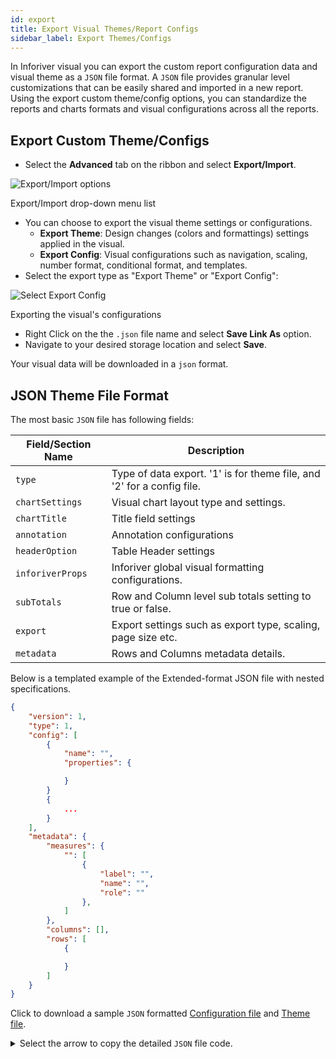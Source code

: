 ```yaml
---
id: export
title: Export Visual Themes/Report Configs
sidebar_label: Export Themes/Configs
---
```



In Inforiver visual you can export the custom report configuration data and visual theme as a `JSON` file format.
A `JSON` file provides granular level customizations that can be easily shared and imported in a new report.
Using the export custom theme/config options, you can standardize the reports and charts formats and visual configurations across all the reports.

## Export Custom Theme/Configs

* Select the **Advanced** tab on the ribbon and select **Export/Import**.

<div class="center">
    <Zoom>
        <img
        alt="Export/Import options"
        src={useBaseUrl('img/export/export-import.png')}
        />
    </Zoom>
    <p>Export/Import drop-down menu list</p>
</div>

* You can choose to export the visual theme settings or configurations.
  * **Export Theme**: Design changes (colors and formattings) settings applied in the visual.
  * **Export Config**: Visual configurations such as navigation, scaling, number format, conditional format, and templates.
* Select the export type as "Export Theme" or "Export Config":

<div style={{ textAlign: "center" }}>
    <Zoom>
        <img
        alt="Select Export Config"
        src={useBaseUrl('img/export/export-config.png')}
        />
    </Zoom>
    <p>Exporting the visual's configurations</p>
</div>

* Right Click on the the `.json` file name and select **Save Link As** option.
* Navigate to your desired storage location and select **Save**.
  
Your visual data will be downloaded in a `json` format.

## JSON Theme File Format

The most basic `JSON` file has following fields:

| Field/Section Name | Description                                                            |
|--------------------|------------------------------------------------------------------------|
| `type`             | Type of data export. '1' is for theme file, and '2' for a config file. |
| `chartSettings`    | Visual chart layout type and settings.                                 |
| `chartTitle`       | Title field settings                                                   |
| `annotation`       | Annotation configurations                                              |
| `headerOption`     | Table Header settings                                                  |
| `inforiverProps`   | Inforiver global visual formatting configurations.                     |
| `subTotals`        | Row and Column level sub totals setting to true or false.              |
| `export`           | Export settings such as export type, scaling, page size etc.           |
| `metadata`         | Rows and Columns metadata details.                                     |

Below is a templated example of the Extended-format JSON file with nested specifications.

```json "visualStyles template"
{
    "version": 1,
    "type": 1,
    "config": [
        {
            "name": "",
            "properties": {

            }
        }
        {
            ...
        }
    ],
    "metadata": {
        "measures": {
            "": [
                {
                    "label": "",
                    "name": "",
                    "role": ""
                },
            ]
        },
        "columns": [],
        "rows": [
            {

            }
        ]
    }
}
```

Click to download a sample  `JSON` formatted  [Configuration file](./assets/Inforiver_Configuration.json.zip) and [Theme file](./assets/Inforiver_Theme.json.zip).

<details>
<summary>
Select the arrow to copy the detailed <code>JSON</code> file code.
</summary>

```json
{
    "version": 1,
    "type": 2,
    "config": [
        {
            "name": "chartSettings",
            "properties": {
                "layout": "responsive",
                "labelWidth": 150,
                "tableWidth": 75,
                "chartWidth": 150,
                "invertVarianceColor": false,
                "showSubTotalsAsTable": true,
                "enableSingleDrillDown": false,
                "showVarSubTotalsAsTable": false,
                "showTotalAsTable": true,
                "showVarTotalAsTable": false,
                "showTotalFixed": false,
                "freezeCategory": true,
                "rowTotals": true,
                "raggedHierarchy": true,
                "hideBlanks": "category",
                "unbalancedHierarchy": "off",
                "showTable": false,
                "varianceChartType": "varianceBar",
                "groupInColumn": true,
                "compareMesLabelAlign": false,
                "fromSeries": 0,
                "toSeries": 0,
                "dataModified": "",
                "contextMenuPersist": "",
                "chartTypesPersist": "",
                "numberFormatPersist": "",
                "rowHeight": 18,
                "totalColumnPosition": "right",
                "showSideBar": false,
                "enableWordWrap": "labelHeader",
                "enableDrillThrough": false,
                "columnSelection": false,
                "shouldAggregate": false,
                "rowSubtotals": true,
                "gridLineCount": 0,
                "expandRowLevel": null,
                "absoluteSort": true,
                "scaleBand": true,
                "replaceActualWithForecast": false,
                "prefixNullWithUnit": true,
                "calcCellIcon": true,
                "showVisualSumType": false,
                "indianNumberSystem": false,
                "enableColumnAsMeasure": false
            }
        },
        {
            "name": "chartTitle",
            "properties": {
                "show": true,
                "primaryTitleStyle": true,
                "primaryFontSize": 14,
                "primaryFontWeight": "normal",
                "swapPosition": true,
                "secondaryTitleStyle": true,
                "secondaryFontSize": 14,
                "secondaryFontWeight": "normal",
                "measureTitleStyle": true,
                "measureTitleFontSize": 14,
                "measureTitleFontWeight": "normal",
                "chartvalueType": "",
                "unitsSentanceCase": true,
                "unitsFontWeight": "bold",
                "fontColor": "#000000",
                "darkfontColor": "#ffffff",
                "titleAlignment": "different",
                "grandTotalTitle": "",
                "totalColumnSuffix": "Total",
                "totalColumnName": "",
                "topNOthersLabel": "Others",
                "enableTopNOthersSuffix": false,
                "enablePersistFilter": false
            }
        },
        {
            "name": "annotation",
            "properties": {
                "show": true,
                "displayAnnotations": "view",
                "autoFit": true,
                "annotations": "[]",
                "columnAnnotations": "[]",
                "indicatorType": "numbered",
                "indicatorPosition": "default",
                "persistProperty": "{\"bgColor\":\"rgba(255,255,255,0.9)\",\"lineColor\":\"rgba(3,169,244,0.7)\",\"borderColor\":\"rgba(3,169,244,0.7)\",\"iconColor\":\"rgba(0, 120, 212, 0.7)\",\"displayOptions\":4,\"iconSize\":14}",
                "showFootnote": false,
                "rowLevelComments": false,
                "enableReply": true,
                "annotationNote": "grid",
                "annotationHeight": 15,
                "annotationColumnCount": 2,
                "indicatorSize": "12",
                "footNoteHeight": "15",
                "footNoteColumn": 3,
                "showTimestamp": true,
                "showUsername": true,
                "defaultReference": false
            }
        },
        {
            "name": "headerOption",
            "properties": {
                "headerFormatting": true,
                "headerHeight": 35,
                "headerVarianceStyle": "normal",
                "measureBasedHeader": true,
                "deltaOrDiffHeader": false,
                "headerValue": "AC",
                "headerReference": "PY",
                "headerAbsoluteVariance": "ΔPY",
                "headerRelativeVariance": "ΔPY%",
                "headerSortOrder": "[]"
            }
        },
        {
            "name": "inforiverProps",
            "properties": {
                "auditLog": "[{\"action\":\"ADD\",\"meta\":{\"name\":\"Scaling none applied\",\"value\":\"none\"},\"group\":\"SCALING\",\"selection\":[],\"timestamp\":1621410236747},{\"action\":\"ADD\",\"meta\":{\"name\":\"Decimal decrement applied\",\"value\":\"1 Decimal Places\"},\"group\":\"DECIMAL_PLACE\",\"selection\":[],\"timestamp\":1621410239244},{\"action\":\"ADD\",\"meta\":{\"name\":\"Decimal decrement applied\",\"value\":\"0 Decimal Places\"},\"group\":\"DECIMAL_PLACE\",\"selection\":[],\"timestamp\":1621410239558},{\"action\":\"ADD\",\"meta\":{\"name\":\"Calculated Cell added\"},\"group\":\"CALC_CELL\",\"selection\":[{\"rowId\":\"United__States\",\"colId\":\"Grand__Total__AC\",\"type\":1}],\"timestamp\":1621410247675},{\"action\":\"EDIT\",\"meta\":{\"name\":\"Calculated Cell updated\"},\"group\":\"CALC_CELL\",\"selection\":[{\"rowId\":\"United__States\",\"colId\":\"Grand__Total__AC\",\"type\":1}],\"timestamp\":1621410253002},{\"action\":\"ADD\",\"meta\":{\"name\":\"Calculated Cell added\"},\"group\":\"CALC_CELL\",\"selection\":[{\"rowId\":\"India\",\"colId\":\"Grand__Total__AC\",\"type\":1}],\"timestamp\":1621410298322},{\"action\":\"EDIT\",\"meta\":{\"name\":\"Calculated Cell updated\"},\"group\":\"CALC_CELL\",\"selection\":[{\"rowId\":\"India\",\"colId\":\"Grand__Total__AC\",\"type\":1}],\"timestamp\":1621410305045},{\"action\":\"REMOVE\",\"meta\":{\"name\":\"Calculated Cell removed\"},\"group\":\"CALC_CELL\",\"selection\":[{\"rowId\":\"India\",\"colId\":\"Grand__Total__AC\",\"type\":1}],\"timestamp\":1621410308742},{\"action\":\"ADD\",\"meta\":{\"name\":\"Calculated Cell added\"},\"group\":\"CALC_CELL\",\"selection\":[{\"rowId\":\"India\",\"colId\":\"Grand__Total__AC\",\"type\":1}],\"timestamp\":1621410312122},{\"action\":\"EDIT\",\"meta\":{\"name\":\"Calculated Cell updated\"},\"group\":\"CALC_CELL\",\"selection\":[{\"rowId\":\"India\",\"colId\":\"Grand__Total__AC\",\"type\":1}],\"timestamp\":1621410317302},{\"action\":\"ADD\",\"meta\":{\"name\":\"Calculated Cell added\"},\"group\":\"CALC_CELL\",\"selection\":[{\"rowId\":\"Brazil\",\"colId\":\"Grand__Total__AC1\",\"type\":1}],\"timestamp\":1621410325443},{\"action\":\"EDIT\",\"meta\":{\"name\":\"Calculated Cell updated\"},\"group\":\"CALC_CELL\",\"selection\":[{\"rowId\":\"Brazil\",\"colId\":\"Grand__Total__AC\",\"type\":1}],\"timestamp\":1621410332829},{\"action\":\"ADD\",\"meta\":{\"name\":\"Calculated Column added\",\"value\":\"Measure\"},\"group\":\"CALC_COL\",\"selection\":[{\"rowId\":null,\"colId\":\"CALC_COL_1\",\"name\":\"New Measure1\",\"type\":3}],\"timestamp\":1621410339983},{\"action\":\"EDIT\",\"meta\":{\"name\":\"Calculated Cell updated\"},\"group\":\"CALC_CELL\",\"selection\":[{\"rowId\":\"Brazil\",\"colId\":\"Grand__Total__AC1\",\"type\":1}],\"timestamp\":1621410363757},{\"action\":\"EDIT\",\"meta\":{\"name\":\"Calculated Column updated\"},\"group\":\"CALC_COL\",\"selection\":[{\"rowId\":null,\"colId\":\"CALC_COL_1\",\"name\":\"AVERAGEEXZERONEG\",\"type\":3}],\"timestamp\":1621410518809},{\"action\":\"ADD\",\"meta\":{\"name\":\"Calculated Column added\",\"value\":\"Measure\"},\"group\":\"CALC_COL\",\"selection\":[{\"rowId\":null,\"colId\":\"CALC_COL_2\",\"name\":\"New Measure1\",\"type\":3}],\"timestamp\":1621410558916},{\"action\":\"EDIT\",\"meta\":{\"name\":\"Calculated Column updated\"},\"group\":\"CALC_COL\",\"selection\":[{\"rowId\":null,\"colId\":\"CALC_COL_2\",\"name\":\"AVERAGEEXNEG\",\"type\":3}],\"timestamp\":1621410704024},{\"action\":\"ADD\",\"meta\":{\"name\":\"Calculated Column added\",\"value\":\"Measure\"},\"group\":\"CALC_COL\",\"selection\":[{\"rowId\":null,\"colId\":\"CALC_COL_3\",\"name\":\"New Measure1\",\"type\":3}],\"timestamp\":1621415112413},{\"action\":\"EDIT\",\"meta\":{\"name\":\"Calculated Column updated\"},\"group\":\"CALC_COL\",\"selection\":[{\"rowId\":null,\"colId\":\"CALC_COL_3\",\"name\":\"ABS \",\"type\":3}],\"timestamp\":1621415152550},{\"action\":\"ADD\",\"meta\":{\"name\":\"Calculated Column added\",\"value\":\"Measure\"},\"group\":\"CALC_COL\",\"selection\":[{\"rowId\":null,\"colId\":\"CALC_COL_4\",\"name\":\"New Measure1\",\"type\":3}],\"timestamp\":1621415187327},{\"action\":\"EDIT\",\"meta\":{\"name\":\"Calculated Column updated\"},\"group\":\"CALC_COL\",\"selection\":[{\"rowId\":null,\"colId\":\"CALC_COL_4\",\"name\":\"MIN\",\"type\":3}],\"timestamp\":1621415260618},{\"action\":\"EDIT\",\"meta\":{\"name\":\"Calculated Column updated\"},\"group\":\"CALC_COL\",\"selection\":[{\"rowId\":null,\"colId\":\"CALC_COL_4\",\"name\":\"MIN\",\"type\":3}],\"timestamp\":1621415269257},{\"action\":\"EDIT\",\"meta\":{\"name\":\"Calculated Column updated\"},\"group\":\"CALC_COL\",\"selection\":[{\"rowId\":null,\"colId\":\"CALC_COL_4\",\"name\":\"MIN\",\"type\":3}],\"timestamp\":1621415272795},{\"action\":\"ADD\",\"meta\":{\"name\":\"Calculated Column added\",\"value\":\"Measure\"},\"group\":\"CALC_COL\",\"selection\":[{\"rowId\":null,\"colId\":\"CALC_COL_5\",\"name\":\"New Measure1\",\"type\":3}],\"timestamp\":1621415281977},{\"action\":\"EDIT\",\"meta\":{\"name\":\"Calculated Column updated\"},\"group\":\"CALC_COL\",\"selection\":[{\"rowId\":null,\"colId\":\"CALC_COL_5\",\"name\":\"MAX\",\"type\":3}],\"timestamp\":1621415303445},{\"action\":\"EDIT\",\"meta\":{\"name\":\"Calculated Column updated\"},\"group\":\"CALC_COL\",\"selection\":[{\"rowId\":null,\"colId\":\"CALC_COL_5\",\"name\":\"MAX\",\"type\":3}],\"timestamp\":1621415309361},{\"action\":\"ADD\",\"meta\":{\"name\":\"Calculated Column added\",\"value\":\"Measure\"},\"group\":\"CALC_COL\",\"selection\":[{\"rowId\":null,\"colId\":\"CALC_COL_6\",\"name\":\"New Measure1\",\"type\":3}],\"timestamp\":1621415325988},{\"action\":\"EDIT\",\"meta\":{\"name\":\"Calculated Column updated\"},\"group\":\"CALC_COL\",\"selection\":[{\"rowId\":null,\"colId\":\"CALC_COL_6\",\"name\":\"POWER\",\"type\":3}],\"timestamp\":1621415393185},{\"action\":\"ADD\",\"meta\":{\"name\":\"Calculated Column added\",\"value\":\"Measure\"},\"group\":\"CALC_COL\",\"selection\":[{\"rowId\":null,\"colId\":\"CALC_COL_7\",\"name\":\"New Measure1\",\"type\":3}],\"timestamp\":1621415441344},{\"action\":\"EDIT\",\"meta\":{\"name\":\"Calculated Column updated\"},\"group\":\"CALC_COL\",\"selection\":[{\"rowId\":null,\"colId\":\"CALC_COL_7\",\"name\":\"SQRT\",\"type\":3}],\"timestamp\":1621415467467},{\"action\":\"ADD\",\"meta\":{\"name\":\"Calculated Column added\",\"value\":\"Measure\"},\"group\":\"CALC_COL\",\"selection\":[{\"rowId\":null,\"colId\":\"CALC_COL_8\",\"name\":\"New Measure1\",\"type\":3}],\"timestamp\":1621415532454},{\"action\":\"EDIT\",\"meta\":{\"name\":\"Calculated Column updated\"},\"group\":\"CALC_COL\",\"selection\":[{\"rowId\":null,\"colId\":\"CALC_COL_8\",\"name\":\"EXP\",\"type\":3}],\"timestamp\":1621415569291},{\"action\":\"EDIT\",\"meta\":{\"name\":\"Calculated Column updated\"},\"group\":\"CALC_COL\",\"selection\":[{\"rowId\":null,\"colId\":\"CALC_COL_8\",\"name\":\"EXP\",\"type\":3}],\"timestamp\":1621415657830},{\"action\":\"EDIT\",\"meta\":{\"name\":\"Calculated Column updated\"},\"group\":\"CALC_COL\",\"selection\":[{\"rowId\":null,\"colId\":\"CALC_COL_8\",\"name\":\"EXP\",\"type\":3}],\"timestamp\":1621415664233},{\"action\":\"EDIT\",\"meta\":{\"name\":\"Calculated Column updated\"},\"group\":\"CALC_COL\",\"selection\":[{\"rowId\":null,\"colId\":\"CALC_COL_8\",\"name\":\"EXP\",\"type\":3}],\"timestamp\":1621415737281},{\"action\":\"EDIT\",\"meta\":{\"name\":\"Calculated Column updated\"},\"group\":\"CALC_COL\",\"selection\":[{\"rowId\":null,\"colId\":\"CALC_COL_8\",\"name\":\"EXP\",\"type\":3}],\"timestamp\":1621415829243},{\"action\":\"ADD\",\"meta\":{\"name\":\"Calculated Column added\",\"value\":\"Measure\"},\"group\":\"CALC_COL\",\"selection\":[{\"rowId\":null,\"colId\":\"CALC_COL_9\",\"name\":\"New Measure1\",\"type\":3}],\"timestamp\":1621415876463},{\"action\":\"EDIT\",\"meta\":{\"name\":\"Calculated Column updated\"},\"group\":\"CALC_COL\",\"selection\":[{\"rowId\":null,\"colId\":\"CALC_COL_9\",\"name\":\"Dummy values\",\"type\":3}],\"timestamp\":1621415905438},{\"action\":\"EDIT\",\"meta\":{\"name\":\"Calculated Column updated\"},\"group\":\"CALC_COL\",\"selection\":[{\"rowId\":null,\"colId\":\"CALC_COL_9\",\"name\":\"Dummy values\",\"type\":3}],\"timestamp\":1621415920151},{\"action\":\"EDIT\",\"meta\":{\"name\":\"Calculated Column updated\"},\"group\":\"CALC_COL\",\"selection\":[{\"rowId\":null,\"colId\":\"CALC_COL_9\",\"name\":\"Dummy values\",\"type\":3}],\"timestamp\":1621415934026},{\"action\":\"EDIT\",\"meta\":{\"name\":\"Calculated Column updated\"},\"group\":\"CALC_COL\",\"selection\":[{\"rowId\":null,\"colId\":\"CALC_COL_8\",\"name\":\"EXP\",\"type\":3}],\"timestamp\":1621415949513},{\"action\":\"ADD\",\"meta\":{\"name\":\"Calculated Column added\",\"value\":\"Measure\"},\"group\":\"CALC_COL\",\"selection\":[{\"rowId\":null,\"colId\":\"CALC_COL_10\",\"name\":\"New Measure1\",\"type\":3}],\"timestamp\":1621416064638},{\"action\":\"EDIT\",\"meta\":{\"name\":\"Calculated Column updated\"},\"group\":\"CALC_COL\",\"selection\":[{\"rowId\":null,\"colId\":\"CALC_COL_10\",\"name\":\"LOG\",\"type\":3}],\"timestamp\":1621416109728},{\"action\":\"EDIT\",\"meta\":{\"name\":\"Calculated Column updated\"},\"group\":\"CALC_COL\",\"selection\":[{\"rowId\":null,\"colId\":\"CALC_COL_10\",\"name\":\"LOG\",\"type\":3}],\"timestamp\":1621416123388},{\"action\":\"ADD\",\"meta\":{\"name\":\"Calculated Column added\",\"value\":\"Measure\"},\"group\":\"CALC_COL\",\"selection\":[{\"rowId\":null,\"colId\":\"CALC_COL_11\",\"name\":\"New Measure1\",\"type\":3}],\"timestamp\":1621416163517},{\"action\":\"EDIT\",\"meta\":{\"name\":\"Calculated Column updated\"},\"group\":\"CALC_COL\",\"selection\":[{\"rowId\":null,\"colId\":\"CALC_COL_11\",\"name\":\"Round\",\"type\":3}],\"timestamp\":1621416192037},{\"action\":\"ADD\",\"meta\":{\"name\":\"Calculated Column added\",\"value\":\"Measure\"},\"group\":\"CALC_COL\",\"selection\":[{\"rowId\":null,\"colId\":\"CALC_COL_12\",\"name\":\"New Measure1\",\"type\":3}],\"timestamp\":1621416272196},{\"action\":\"EDIT\",\"meta\":{\"name\":\"Calculated Column updated\"},\"group\":\"CALC_COL\",\"selection\":[{\"rowId\":null,\"colId\":\"CALC_COL_12\",\"name\":\"CEILING\",\"type\":3}],\"timestamp\":1621416308676},{\"action\":\"EDIT\",\"meta\":{\"name\":\"Calculated Column updated\"},\"group\":\"CALC_COL\",\"selection\":[{\"rowId\":null,\"colId\":\"CALC_COL_12\",\"name\":\"CEILING\",\"type\":3}],\"timestamp\":1621416392313},{\"action\":\"EDIT\",\"meta\":{\"name\":\"Calculated Column updated\"},\"group\":\"CALC_COL\",\"selection\":[{\"rowId\":null,\"colId\":\"CALC_COL_12\",\"name\":\"CEILING\",\"type\":3}],\"timestamp\":1621416481128},{\"action\":\"ADD\",\"meta\":{\"name\":\"Calculated Column added\",\"value\":\"Measure\"},\"group\":\"CALC_COL\",\"selection\":[{\"rowId\":null,\"colId\":\"CALC_COL_13\",\"name\":\"New Measure1\",\"type\":3}],\"timestamp\":1621416501027},{\"action\":\"EDIT\",\"meta\":{\"name\":\"Calculated Column updated\"},\"group\":\"CALC_COL\",\"selection\":[{\"rowId\":null,\"colId\":\"CALC_COL_13\",\"name\":\"Floor\",\"type\":3}],\"timestamp\":1621416882992},{\"action\":\"EDIT\",\"meta\":{\"name\":\"Calculated Column updated\"},\"group\":\"CALC_COL\",\"selection\":[{\"rowId\":null,\"colId\":\"CALC_COL_13\",\"name\":\"Floor\",\"type\":3}],\"timestamp\":1621417010029},{\"action\":\"EDIT\",\"meta\":{\"name\":\"Calculated Column updated\"},\"group\":\"CALC_COL\",\"selection\":[{\"rowId\":null,\"colId\":\"CALC_COL_13\",\"name\":\"Floor\",\"type\":3}],\"timestamp\":1621417028806},{\"action\":\"ADD\",\"meta\":{\"name\":\"Calculated Column added\",\"value\":\"Measure\"},\"group\":\"CALC_COL\",\"selection\":[{\"rowId\":null,\"colId\":\"CALC_COL_14\",\"name\":\"New Measure1\",\"type\":3}],\"timestamp\":1621417238157},{\"action\":\"EDIT\",\"meta\":{\"name\":\"Calculated Column updated\"},\"group\":\"CALC_COL\",\"selection\":[{\"rowId\":null,\"colId\":\"CALC_COL_14\",\"name\":\"New Measure1\",\"type\":3}],\"timestamp\":1621417306041},{\"action\":\"EDIT\",\"meta\":{\"name\":\"Calculated Column updated\"},\"group\":\"CALC_COL\",\"selection\":[{\"rowId\":null,\"colId\":\"CALC_COL_14\",\"name\":\"New Measure1\",\"type\":3}],\"timestamp\":1621417337056},{\"action\":\"EDIT\",\"meta\":{\"name\":\"Calculated Column updated\"},\"group\":\"CALC_COL\",\"selection\":[{\"rowId\":null,\"colId\":\"CALC_COL_14\",\"name\":\"New Measure1\",\"type\":3}],\"timestamp\":1621417349959},{\"action\":\"EDIT\",\"meta\":{\"name\":\"Calculated Column updated\"},\"group\":\"CALC_COL\",\"selection\":[{\"rowId\":null,\"colId\":\"CALC_COL_14\",\"name\":\"New Measure1\",\"type\":3}],\"timestamp\":1621417490637},{\"action\":\"ADD\",\"meta\":{\"name\":\"Calculated Column added\",\"value\":\"Measure\"},\"group\":\"CALC_COL\",\"selection\":[{\"rowId\":null,\"colId\":\"CALC_COL_15\",\"name\":\"New Measure2\",\"type\":3}],\"timestamp\":1621417653428},{\"action\":\"EDIT\",\"meta\":{\"name\":\"Calculated Column updated\"},\"group\":\"CALC_COL\",\"selection\":[{\"rowId\":null,\"colId\":\"CALC_COL_15\",\"name\":\"IF\",\"type\":3}],\"timestamp\":1621417705185},{\"action\":\"EDIT\",\"meta\":{\"name\":\"Calculated Column updated\"},\"group\":\"CALC_COL\",\"selection\":[{\"rowId\":null,\"colId\":\"CALC_COL_15\",\"name\":\"IF\",\"type\":3}],\"timestamp\":1621417706440},{\"action\":\"ADD\",\"meta\":{\"name\":\"Calculated Column added\",\"value\":\"Measure\"},\"group\":\"CALC_COL\",\"selection\":[{\"rowId\":null,\"colId\":\"CALC_COL_16\",\"name\":\"New Measure2\",\"type\":3}],\"timestamp\":1621417757956},{\"action\":\"EDIT\",\"meta\":{\"name\":\"Calculated Column updated\"},\"group\":\"CALC_COL\",\"selection\":[{\"rowId\":null,\"colId\":\"CALC_COL_16\",\"name\":\"SWITCH\",\"type\":3}],\"timestamp\":1621417822041},{\"action\":\"EDIT\",\"meta\":{\"name\":\"Calculated Column updated\"},\"group\":\"CALC_COL\",\"selection\":[{\"rowId\":null,\"colId\":\"CALC_COL_16\",\"name\":\"SWITCH\",\"type\":3}],\"timestamp\":1621418120483},{\"action\":\"EDIT\",\"meta\":{\"name\":\"Calculated Column updated\"},\"group\":\"CALC_COL\",\"selection\":[{\"rowId\":null,\"colId\":\"CALC_COL_16\",\"name\":\"SWITCH\",\"type\":3}],\"timestamp\":1621418140873},{\"action\":\"ADD\",\"meta\":{\"name\":\"Calculated Column added\",\"value\":\"Measure\"},\"group\":\"CALC_COL\",\"selection\":[{\"rowId\":null,\"colId\":\"CALC_COL_17\",\"name\":\"New Measure2\",\"type\":3}],\"timestamp\":1621418285508},{\"action\":\"EDIT\",\"meta\":{\"name\":\"Calculated Column updated\"},\"group\":\"CALC_COL\",\"selection\":[{\"rowId\":null,\"colId\":\"CALC_COL_17\",\"name\":\"AND\",\"type\":3}],\"timestamp\":1621418468877},{\"action\":\"EDIT\",\"meta\":{\"name\":\"Calculated Column updated\"},\"group\":\"CALC_COL\",\"selection\":[{\"rowId\":null,\"colId\":\"CALC_COL_17\",\"name\":\"OR\",\"type\":3}],\"timestamp\":1621418502906},{\"action\":\"EDIT\",\"meta\":{\"name\":\"Calculated Column updated\"},\"group\":\"CALC_COL\",\"selection\":[{\"rowId\":null,\"colId\":\"CALC_COL_17\",\"name\":\"XOR\",\"type\":3}],\"timestamp\":1621418694051},{\"action\":\"ADD\",\"meta\":{\"name\":\"Calculated Column added\",\"value\":\"Measure\"},\"group\":\"CALC_COL\",\"selection\":[{\"rowId\":null,\"colId\":\"CALC_COL_18\",\"name\":\"New Measure2\",\"type\":3}],\"timestamp\":1621424988793},{\"action\":\"REMOVE\",\"meta\":{\"name\":\"Calculated Column removed\"},\"group\":\"CALC_COL\",\"selection\":[{\"rowId\":null,\"colId\":\"CALC_COL_18\",\"name\":\"New Measure2\",\"type\":3}],\"timestamp\":1621425000696},{\"action\":\"EDIT\",\"meta\":{\"name\":\"Calculated Column updated\"},\"group\":\"CALC_COL\",\"selection\":[{\"rowId\":null,\"colId\":\"CALC_COL_12\",\"name\":\"CEILING\",\"type\":3}],\"timestamp\":1621425068982},{\"action\":\"EDIT\",\"meta\":{\"name\":\"Calculated Column updated\"},\"group\":\"CALC_COL\",\"selection\":[{\"rowId\":null,\"colId\":\"CALC_COL_12\",\"name\":\"CEILING\",\"type\":3}],\"timestamp\":1621425082681},{\"action\":\"EDIT\",\"meta\":{\"name\":\"Calculated Column updated\"},\"group\":\"CALC_COL\",\"selection\":[{\"rowId\":null,\"colId\":\"CALC_COL_14\",\"name\":\"New Measure1\",\"type\":3}],\"timestamp\":1621425810290},{\"action\":\"EDIT\",\"meta\":{\"name\":\"Calculated Column updated\"},\"group\":\"CALC_COL\",\"selection\":[{\"rowId\":null,\"colId\":\"CALC_COL_15\",\"name\":\"IF(Dummy values>1,\\\"True\\\",\\\"False\\\")\",\"type\":3}],\"timestamp\":1621453230821},{\"action\":\"EDIT\",\"meta\":{\"name\":\"Calculated Column updated\"},\"group\":\"CALC_COL\",\"selection\":[{\"rowId\":null,\"colId\":\"CALC_COL_15\",\"name\":\"IF(Dummy values>1,\\\"True\\\",\\\"False\\\")\",\"type\":3}],\"timestamp\":1621453323620},{\"action\":\"EDIT\",\"meta\":{\"name\":\"Calculated Column updated\"},\"group\":\"CALC_COL\",\"selection\":[{\"rowId\":null,\"colId\":\"CALC_COL_15\",\"name\":\"IF(Dummy values>1,\\\"True\\\",\\\"False\\\")\",\"type\":3}],\"timestamp\":1621453351946},{\"action\":\"EDIT\",\"meta\":{\"name\":\"Calculated Column updated\"},\"group\":\"CALC_COL\",\"selection\":[{\"rowId\":null,\"colId\":\"CALC_COL_15\",\"name\":\"IF(Dummy values>1,\\\"True\\\",\\\"False\\\")\",\"type\":3}],\"timestamp\":1621453357568},{\"action\":\"EDIT\",\"meta\":{\"name\":\"Calculated Column updated\"},\"group\":\"CALC_COL\",\"selection\":[{\"rowId\":null,\"colId\":\"CALC_COL_15\",\"name\":\"IF(Dummy values>1,\\\"True\\\",\\\"False\\\")\",\"type\":3}],\"timestamp\":1621453369675},{\"action\":\"EDIT\",\"meta\":{\"name\":\"Calculated Column updated\"},\"group\":\"CALC_COL\",\"selection\":[{\"rowId\":null,\"colId\":\"CALC_COL_15\",\"name\":\"IF(Dummy values>1,\\\"True\\\",\\\"False\\\")\",\"type\":3}],\"timestamp\":1621453390781},{\"action\":\"EDIT\",\"meta\":{\"name\":\"Calculated Column updated\"},\"group\":\"CALC_COL\",\"selection\":[{\"rowId\":null,\"colId\":\"CALC_COL_15\",\"name\":\"IF(Dummy values>1,\\\"True\\\",\\\"False\\\")\",\"type\":3}],\"timestamp\":1621453410561},{\"action\":\"EDIT\",\"meta\":{\"name\":\"Calculated Column updated\"},\"group\":\"CALC_COL\",\"selection\":[{\"rowId\":null,\"colId\":\"CALC_COL_15\",\"name\":\"IF(Dummy values>1,\\\"True\\\",\\\"False\\\")\",\"type\":3}],\"timestamp\":1621453416952},{\"action\":\"EDIT\",\"meta\":{\"name\":\"Calculated Column updated\"},\"group\":\"CALC_COL\",\"selection\":[{\"rowId\":null,\"colId\":\"CALC_COL_15\",\"name\":\"IF(Dummy values>1,\\\"True\\\",\\\"False\\\")\",\"type\":3}],\"timestamp\":1621453440870},{\"action\":\"ADD\",\"meta\":{\"name\":\"Scaling 1000000000 applied\",\"value\":\"1000000000\"},\"group\":\"SCALING\",\"selection\":[],\"timestamp\":1621953985784},{\"action\":\"ADD\",\"meta\":{\"name\":\"Scaling 1000000 applied\",\"value\":\"1000000\"},\"group\":\"SCALING\",\"selection\":[],\"timestamp\":1621953989836},{\"action\":\"ADD\",\"meta\":{\"name\":\"Percentage applied\",\"value\":\"%\"},\"group\":\"PERCENTAGE\",\"selection\":[{\"colId\":\"Grand__Total__CALC_COL_6\",\"type\":3}],\"timestamp\":1621954004134},{\"action\":\"REMOVE\",\"meta\":{\"name\":\"Percentage removed\",\"value\":\"%\"},\"group\":\"PERCENTAGE\",\"selection\":[{\"colId\":\"Grand__Total__CALC_COL_6\",\"type\":3}],\"timestamp\":1621954008116},{\"action\":\"ADD\",\"meta\":{\"name\":\"Percentage applied\",\"value\":\"%\"},\"group\":\"PERCENTAGE\",\"selection\":[{\"colId\":\"Grand__Total__CALC_COL_7\",\"type\":3}],\"timestamp\":1621954011254},{\"action\":\"REMOVE\",\"meta\":{\"name\":\"Percentage removed\",\"value\":\"%\"},\"group\":\"PERCENTAGE\",\"selection\":[{\"colId\":\"Grand__Total__CALC_COL_7\",\"type\":3}],\"timestamp\":1621954012302}]",
                "globalStyles": "{\"fontFamily\":\"RobotoMono, monospace\",\"fontSize\":\"12\",\"fontWeight\":\"normal\",\"hierarchyfontWeight\":\"bold\",\"varianceBarFont\":12,\"headerFormat\":false,\"headerHeight\":30,\"headerFontSize\":\"14px\",\"headerFontColor\":\"#000000\",\"headerBGColor\":\"#ffffff\",\"rotateLabels\":{\"enabled\":false,\"angle\":0},\"headerLabelOrient\":\"initial\",\"isHeightUpdatedManually\":false,\"textColor\":\"#212121\",\"rowHeight\":18}",
                "numberFormatting": "{\"enabled\":true,\"formatType\":\"default\",\"enablePrefixAsUnit\":true,\"ibcsformat\":false,\"thousandSeperator\":\",\",\"decimalSeperator\":\".\",\"noOfDecimal\":2,\"noOfDecimalPercent\":2,\"prefix\":\"\",\"suffix\":\"\",\"scalingFactor\":\"1000000\",\"showScalingUnit\":false,\"customizeScalingLabel\":false,\"thousands\":\"k\",\"billions\":\"b\",\"millions\":\"m\",\"trillion\":\"t\",\"semanticFormatting\":false,\"positiveValueColor\":\"#8DB901\",\"positiveValueFormat\":\"x\",\"negativeValueColor\":\"#FB0209\",\"negativeValueFormat\":\"-x\",\"showZeroAs\":\"zero\",\"customZeroText\":\"\",\"showNullAs\":\"blank\",\"customNullText\":\"\",\"showPercentageSymbol\":false}",
                "themeColors": "{\"showTable\":false,\"valueColor\":\"\",\"invertVarianceColor\":false,\"positiveColor\":\"#7BCA01\",\"negativeColor\":\"#FF000A\",\"chartTheme\":\"trafficlights\",\"chartThemeTable\":false,\"themeType\":\"trafficlights\",\"previousThemeType\":\"trafficlights\",\"tableThemeType\":false,\"highContrast\":null,\"enableRowHover\":\"off\",\"rowHoverColor\":\"#f5f5f5\",\"rowOddColor\":\"#ffffff\",\"rowEvenColor\":\"#f5f5f5\",\"toolbarTheme\":\"light\"}",
                "gridStyles": "{\"majorGridLines\":\"single\",\"minorGridLines\":\"solid\",\"rowGrandTotalLine\":true,\"compactSplitLine\":false,\"compactSplitLineColor\":\"#A6A6A6\",\"chartSpacing\":false,\"topBottomSpace\":5,\"leftRightSpace\":5,\"titleAndChartSpace\":10,\"indentSpacing\":15,\"majorGridColor\":\"#666666\",\"minorGridColor\":\"#C8C8C8\",\"gridBackground\":\"#FFFFFF\",\"lineStyleColor\":\"#666666\",\"lineStyleFormat\":\"solid\",\"enableCategoryLabelColor\":false,\"categoryLabelColor\":\"#DDDDDD\"}",
                "viewmode": false,
                "readMode": false,
                "runtimeEditorChanges": "",
                "columnTitleConfigs": "[{\"value\":\"Value 1\",\"id\":\"AC\",\"levelId\":\"measuresTitle\"},{\"value\":\"Value 2\",\"id\":\"AC1\",\"levelId\":\"measuresTitle\"}]",
                "outliers": "{\"enableOutlier\": false,\"min\": 0,\"max\": 0}",
                "pagination": "{\"pageNo\":0,\"hierarchyLevel\":\"\",\"enable\":false,\"view\":\"browser\",\"smartProps\":{\"showAsScroll\":true,\"hierarchyLevel\":null},\"pageRowCount\":10,\"paginationHeight\":20,\"currentPageNumber\":0,\"autoRowCount\":\"hide\"}",
                "totalUtility": "{\"rowGrandTotal\":false,\"rowGrandTotalPosition\":\"below\",\"rowSubTotalPosition\":\"clear\",\"columnGrandTotal\":false,\"columnGrandTotalPosition\":\"clear\",\"columnSubTotalPosition\":\"right\",\"freezeTotal\":true}",
                "dataUtility": "[]",
                "tableState": "{\"rowHierarchyLevel\":{},\"compareMeasure\":null,\"expandCollapseIcon\":\"none\",\"showExpandCollapse\":false,\"columnHierarchyLevel\":{},\"headerHeight\":25}",
                "sorting": "[]",
                "chartCustomTitle": "{\"secondaryTitle\": \"\", \"measureTitle\": \"\", \"primaryTitle\": \"\", \"customTitle\": \"\"}",
                "rowOrderConfig": "{\"enabled\": false,\"rowOrderConfig\": {},\"rowOrderConfigMeta\":{} }",
                "dynamicrowHideData": "",
                "rowBulkSelect": "{\"enableRowSelect\":false, \"rowSelectConfig\": {}}",
                "rowExpandCollapseOptions": "{\"rows\":{},\"gridState\":null,\"levelStates\":[],\"maxLevelExpanded\":null}",
                "calculatedColumns": "[{\"id\":\"CALC_COL_1\",\"name\":\"AVERAGEEXZERONEG\",\"formula\":\"AVERAGEEXZERONEG( AC, AC1)\",\"category\":[],\"measures\":[],\"desc\":\"Returns the average (arithmetic mean) of its arguments excluding zeros and negatives, which can be numbers or node references\",\"dataMap\":{},\"operation\":\"FXP\",\"deps\":null,\"offset\":0,\"isHierarchyColumn\":false,\"position\":2,\"aggregation\":null},{\"id\":\"CALC_COL_2\",\"name\":\"AVERAGEEXNEG\",\"formula\":\"AVERAGEEXNEG(AC, AC1)\",\"category\":[],\"measures\":[],\"desc\":\"Returns the average (arithmetic mean) of its arguments excluding negatives, which can be numbers or node references\",\"dataMap\":{},\"operation\":\"FXP\",\"deps\":null,\"offset\":0,\"isHierarchyColumn\":false,\"position\":3,\"aggregation\":null},{\"id\":\"CALC_COL_3\",\"name\":\"ABS \",\"formula\":\"ABS(AC)\",\"category\":[],\"measures\":[],\"desc\":\"Returns the absolute value of a number, a number without its sign\",\"dataMap\":{},\"operation\":\"FXP\",\"deps\":null,\"offset\":0,\"isHierarchyColumn\":false,\"position\":4,\"aggregation\":null},{\"id\":\"CALC_COL_4\",\"name\":\"MIN\",\"formula\":\"MIN(AC,AC1)\",\"category\":[],\"measures\":[],\"desc\":\"Returns the smallest number in a set of values. Node references also accepted as arguments\",\"dataMap\":{},\"operation\":\"FXP\",\"deps\":null,\"offset\":0,\"isHierarchyColumn\":false,\"position\":4,\"aggregation\":null},{\"id\":\"CALC_COL_5\",\"name\":\"MAX\",\"formula\":\"MAX(AC,AC1)\",\"category\":[],\"measures\":[],\"desc\":\"\",\"dataMap\":{},\"operation\":\"FXP\",\"deps\":null,\"offset\":0,\"isHierarchyColumn\":false,\"position\":4,\"aggregation\":null},{\"id\":\"CALC_COL_6\",\"name\":\"POWER\",\"formula\":\"POW(AC,2)\",\"category\":[],\"measures\":[],\"desc\":\"\\tReturns the result of a number raised to a power\",\"dataMap\":{},\"operation\":\"FXP\",\"deps\":null,\"offset\":0,\"isHierarchyColumn\":false,\"position\":6,\"aggregation\":null},{\"id\":\"CALC_COL_7\",\"name\":\"SQRT\",\"formula\":\"SQRT(CALC_COL_6)\",\"category\":[],\"measures\":[],\"desc\":\"Returns the square root of a number\",\"dataMap\":{},\"operation\":\"FXP\",\"deps\":null,\"offset\":0,\"isHierarchyColumn\":false,\"position\":6,\"aggregation\":null},{\"id\":\"CALC_COL_8\",\"name\":\"EXP\",\"formula\":\"EXP(CALC_COL_9)\",\"category\":[],\"measures\":[],\"desc\":\"Returns e raised to the power of a given number\",\"dataMap\":{},\"operation\":\"FXP\",\"deps\":null,\"offset\":0,\"isHierarchyColumn\":false,\"position\":6,\"aggregation\":null},{\"id\":\"CALC_COL_9\",\"name\":\"Dummy values\",\"formula\":\"AC/AC1\",\"category\":[],\"measures\":[],\"desc\":\"\",\"dataMap\":{},\"operation\":\"FXP\",\"deps\":null,\"offset\":0,\"isHierarchyColumn\":false,\"position\":8,\"aggregation\":null},{\"id\":\"CALC_COL_10\",\"name\":\"LOG\",\"formula\":\"LOG(CALC_COL_7,10)\",\"category\":[],\"measures\":[],\"desc\":\"\\tReturns the logarithm of a number to the base you specify\",\"dataMap\":{},\"operation\":\"FXP\",\"deps\":null,\"offset\":0,\"isHierarchyColumn\":false,\"position\":10,\"aggregation\":null},{\"id\":\"CALC_COL_11\",\"name\":\"Round\",\"formula\":\"ROUND(CALC_COL_10)\",\"category\":[],\"measures\":[],\"desc\":\"Returns the round of a number\",\"dataMap\":{},\"operation\":\"FXP\",\"deps\":null,\"offset\":0,\"isHierarchyColumn\":false,\"position\":11,\"aggregation\":null},{\"id\":\"CALC_COL_12\",\"name\":\"CEILING\",\"formula\":\"CEILING(CALC_COL_9,2)\",\"category\":[],\"measures\":[],\"desc\":\"Returns the floor of a number\\t\",\"dataMap\":{},\"operation\":\"FXP\",\"deps\":null,\"offset\":0,\"isHierarchyColumn\":false,\"position\":13,\"aggregation\":null},{\"id\":\"CALC_COL_13\",\"name\":\"Floor\",\"formula\":\"FLOOR(CALC_COL_9,2)\",\"category\":[],\"measures\":[],\"desc\":\"\",\"dataMap\":{},\"operation\":\"FXP\",\"deps\":null,\"offset\":0,\"isHierarchyColumn\":false,\"position\":14,\"aggregation\":null},{\"id\":\"CALC_COL_14\",\"name\":\"New Measure1\",\"formula\":\"CONCATENATE(\\\"The exp is value \\\", CALC_COL_8)\",\"category\":[],\"measures\":[],\"desc\":\"\",\"dataMap\":{},\"operation\":\"FXP\",\"deps\":null,\"offset\":0,\"isHierarchyColumn\":false,\"position\":14,\"aggregation\":null},{\"id\":\"CALC_COL_15\",\"name\":\"IF(Dummy values>1,\\\"True\\\",\\\"False\\\")\",\"formula\":\"IF(CALC_COL_9>1, \\\"True\\\",\\\"False\\\" )\",\"category\":[],\"measures\":[],\"desc\":\"\",\"dataMap\":{},\"operation\":\"FXP\",\"deps\":null,\"offset\":0,\"isHierarchyColumn\":false,\"position\":16,\"aggregation\":null},{\"id\":\"CALC_COL_16\",\"name\":\"SWITCH\",\"formula\":\"SWITCH(AC1,11762717, \\\"Worst\\\", 5349456,\\\"Bad\\\")\",\"category\":[],\"measures\":[],\"desc\":\"\",\"dataMap\":{},\"operation\":\"FXP\",\"deps\":null,\"offset\":0,\"isHierarchyColumn\":false,\"position\":17,\"aggregation\":null},{\"id\":\"CALC_COL_17\",\"name\":\"XOR\",\"formula\":\"IF(XOR(location == \\\"United States\\\", CALC_COL_13 == -2), 10,0)\",\"category\":[],\"measures\":[],\"desc\":\"\",\"dataMap\":{},\"operation\":\"FXP\",\"deps\":null,\"offset\":0,\"isHierarchyColumn\":false,\"position\":18,\"aggregation\":null}]",
                "manageMeasures": "[{\"label\":\"Value 1\",\"id\":\"AC\",\"name\":\"Measure.2020 new cases\",\"order\":0,\"visible\":true,\"measureType\":\"data\"},{\"label\":\"2021 new cases\",\"id\":\"AC1\",\"name\":\"Measure.2021 new cases\",\"order\":1,\"visible\":true,\"measureType\":\"data\"},{\"label\":\"AVERAGEEXZERONEG\",\"id\":\"CALC_COL_1\",\"name\":\"CALC_COL_1\",\"order\":2,\"visible\":true,\"measureType\":\"data\"},{\"label\":\"AVERAGEEXNEG\",\"id\":\"CALC_COL_2\",\"name\":\"CALC_COL_2\",\"order\":3,\"visible\":true,\"measureType\":\"data\"},{\"label\":\"ABS \",\"id\":\"CALC_COL_3\",\"name\":\"CALC_COL_3\",\"order\":4,\"visible\":true,\"measureType\":\"data\"},{\"label\":\"MIN\",\"id\":\"CALC_COL_4\",\"name\":\"CALC_COL_4\",\"order\":5,\"visible\":true,\"measureType\":\"data\"},{\"label\":\"MAX\",\"id\":\"CALC_COL_5\",\"name\":\"CALC_COL_5\",\"order\":6,\"visible\":true,\"measureType\":\"data\"},{\"label\":\"POWER\",\"id\":\"CALC_COL_6\",\"name\":\"CALC_COL_6\",\"order\":7,\"visible\":true,\"measureType\":\"data\"},{\"label\":\"SQRT\",\"id\":\"CALC_COL_7\",\"name\":\"CALC_COL_7\",\"order\":8,\"visible\":true,\"measureType\":\"data\"},{\"label\":\"Dummy values\",\"id\":\"CALC_COL_9\",\"name\":\"CALC_COL_9\",\"order\":9,\"visible\":true,\"measureType\":\"data\"},{\"label\":\"EXP\",\"id\":\"CALC_COL_8\",\"name\":\"CALC_COL_8\",\"order\":10,\"visible\":true,\"measureType\":\"data\"},{\"label\":\"LOG\",\"id\":\"CALC_COL_10\",\"name\":\"CALC_COL_10\",\"order\":11,\"visible\":true,\"measureType\":\"data\"},{\"label\":\"Round\",\"id\":\"CALC_COL_11\",\"name\":\"CALC_COL_11\",\"order\":12,\"visible\":true,\"measureType\":\"data\"},{\"label\":\"CEILING\",\"id\":\"CALC_COL_12\",\"name\":\"CALC_COL_12\",\"order\":13,\"visible\":true,\"measureType\":\"data\"},{\"label\":\"Floor\",\"id\":\"CALC_COL_13\",\"name\":\"CALC_COL_13\",\"order\":14,\"visible\":true,\"measureType\":\"data\"},{\"label\":\"New Measure1\",\"id\":\"CALC_COL_14\",\"name\":\"CALC_COL_14\",\"order\":15,\"visible\":true,\"measureType\":\"data\"},{\"label\":\"IF(Dummy values>1,\\\"True\\\",\\\"False\\\")\",\"id\":\"CALC_COL_15\",\"name\":\"CALC_COL_15\",\"order\":16,\"visible\":true,\"measureType\":\"data\"},{\"label\":\"SWITCH\",\"id\":\"CALC_COL_16\",\"name\":\"CALC_COL_16\",\"order\":17,\"visible\":true,\"measureType\":\"data\"},{\"label\":\"XOR\",\"id\":\"CALC_COL_17\",\"name\":\"CALC_COL_17\",\"order\":18,\"visible\":true,\"measureType\":\"data\"}]",
                "invertRows": "{\"valueRow\":{}, \"signRow\":{}}",
                "resultRows": "{}",
                "invertSettings": "additionMethod",
                "columnMeta": "{\"Grand__Total__CALC_COL_1\":{},\"Grand__Total__CALC_COL_6\":{},\"Grand__Total__CALC_COL_8\":{},\"Grand__Total__CALC_COL_14\":{},\"World_Covid_Cases.location\":{},\"Grand__Total__AC\":{},\"Grand__Total__AC1\":{},\"Grand__Total__CALC_COL_2\":{},\"Grand__Total__CALC_COL_3\":{},\"Grand__Total__CALC_COL_4\":{},\"Grand__Total__CALC_COL_5\":{},\"Grand__Total__CALC_COL_7\":{},\"Grand__Total__CALC_COL_9\":{},\"Grand__Total__CALC_COL_10\":{},\"Grand__Total__CALC_COL_11\":{},\"Grand__Total__CALC_COL_12\":{},\"Grand__Total__CALC_COL_13\":{},\"Grand__Total__CALC_COL_15\":{},\"Grand__Total__CALC_COL_16\":{},\"Grand__Total__CALC_COL_17\":{}}",
                "chartTypes": "{}",
                "headerLabelFormat": "{}",
                "rowCellFormatting": "{}",
                "sparklineConfig": "{}",
                "bulletConfig": "{}",
                "dynamicRowIcon": false,
                "showChildCount": false,
                "calculatedCells": "[{\"id\":1,\"formula\":\"-X_United__States.C_Grand__Total__AC\",\"rowId\":\"United__States\",\"columnId\":\"Grand__Total__AC\"},{\"id\":2,\"formula\":\"-X_India.C_Grand__Total__AC\",\"rowId\":\"India\",\"columnId\":\"Grand__Total__AC\"},{\"id\":3,\"formula\":\"-X_Brazil.C_Grand__Total__AC\",\"rowId\":\"Brazil\",\"columnId\":\"Grand__Total__AC1\"}]",
                "virtualRoleColumnMap": "{}",
                "filter": "{rules: [],combinator: \"and\",not: false}",
                "enablePersistFilter": false,
                "search": "{\"category\":null,\"searchString\":\"\",\"tokens\":[]}",
                "aggregationType": "sum",
                "columnExpandCollapse": "{}",
                "sectionBreak": "{\"enabled\":false,\"breakBy\":\"\"}",
                "layoutType": "tabular",
                "autoFitEnabled": false,
                "toolbarTheme": "light",
                "columnGroupConfig": "{}",
                "alertFilter": "[]",
                "rowHeightsConfig": "{}",
                "showCategorySign": false,
                "summarySettings": "{\"forceMultiLine\":\"false\",\"rowLayout\":\"multi\",\"columnCount\":2,\"autoFit\":true,\"detailGridHeight\":300,\"detailXPadding\":10,\"detailYPadding\":10,\"detailBreakBy\":\"\",\"showAggregation\":false,\"detailLayout\":\"table\",\"pageFilter\":[],\"showGroupBorder\":true,\"groupBorderGap\":10,\"showSummaryHeader\":true,\"showSummaryFooter\":false}",
                "dynamicRowConfig": "[]",
                "ranking": "{\"rules\":[],\"othersLabel\":\"Others\",\"enableOthersSuffix\":false,\"enableOthersCount\":true}",
                "dimensionExplorer": "{\"selectedMeasure\":\"\",\"filterValues\":{},\"dimensions\":[],\"showPanel\":false}",
                "autoFitOptions": "{\"autoFit\":false,\"lockColumnWidth\":false,\"uniformColumnWidth\":{\"enabled\":false,\"width\":null}}",
                "commentList": "[]",
                "isRowHide": false,
                "templateConfig": "{\"template\":\"Spreadsheet\",\"type\":\"excel\"}",
                "layout": "TABLE",
                "formatConfig": "{\"row\":{},\"column\":{\"Grand__Total__CALC_COL_14\":[{\"order\":14,\"format\":{\"6\":3}},{\"order\":15,\"format\":{\"6\":1}},{\"order\":16,\"format\":{\"6\":3}},{\"order\":17,\"format\":{\"6\":2}}],\"Grand__Total__CALC_COL_15\":[{\"order\":21,\"format\":{\"1\":true}},{\"order\":22,\"format\":{\"1\":false}},{\"order\":23,\"format\":{\"3\":\"#00e600\"}}],\"Grand__Total__CALC_COL_9\":[{\"order\":24,\"format\":{\"3\":\"#00e600\"}}]},\"cell\":{\"Brazil#$@Grand__Total__CALC_COL_10\":[{\"order\":25,\"format\":{\"1\":true}},{\"order\":26,\"format\":{\"1\":false}},{\"order\":27,\"format\":{\"1\":true}}],\"Brazil#$@Grand__Total__CALC_COL_11\":[{\"order\":28,\"format\":{\"1\":true}},{\"order\":29,\"format\":{\"2\":true}}],\"Brazil#$@Grand__Total__CALC_COL_15\":[{\"order\":30,\"format\":{\"2\":true}},{\"order\":31,\"format\":{\"2\":false}},{\"order\":32,\"format\":{\"1\":true}},{\"order\":33,\"format\":{\"1\":false}}]},\"measure\":{\"CALC_COL_8\":[{\"order\":0,\"format\":{\"11\":0}},{\"order\":1,\"format\":{\"11\":1}},{\"order\":3,\"format\":{\"11\":0}},{\"order\":4,\"format\":{\"11\":0}},{\"order\":5,\"format\":{\"11\":1}},{\"order\":6,\"format\":{\"11\":2}}],\"CALC_COL_9\":[{\"order\":2,\"format\":{\"11\":1}},{\"order\":7,\"format\":{\"11\":2}}],\"CALC_COL_10\":[{\"order\":8,\"format\":{\"11\":1}},{\"order\":9,\"format\":{\"11\":2}}],\"CALC_COL_11\":[{\"order\":10,\"format\":{\"11\":1}},{\"order\":11,\"format\":{\"11\":2}},{\"order\":12,\"format\":{\"11\":1}},{\"order\":13,\"format\":{\"11\":0}}],\"CALC_COL_14\":[{\"order\":18,\"format\":{\"11\":0}},{\"order\":19,\"format\":{\"11\":0}},{\"order\":20,\"format\":{\"11\":0}}],\"CALC_COL_6\":[{\"order\":34,\"format\":{\"10\":true}},{\"order\":35,\"format\":{\"10\":false}}],\"CALC_COL_7\":[{\"order\":36,\"format\":{\"10\":true}},{\"order\":37,\"format\":{\"10\":false}}],\"Measure.2021 new cases\":[{\"order\":38,\"format\":{\"8\":\"$\"}},{\"order\":39,\"format\":{\"9\":\"#\"}}]},\"formatSize\":40}",
                "subTotalHeight": "10",
                "grandTotalHeight": "10",
                "layoutSizes": "{\"tableWidth\":75,\"chartWidth\":150,\"labelWidth\":150}",
                "cfProps": "{\"enabled\":\"true\",\"rules\":[{\"enabled\":true,\"isNewRule\":false,\"highlightedMeasure\":\"delPY_PER\",\"name\":\"delPY_PER-1332665842\",\"displayName\":\"AC - PY % <= -10\",\"basedOn\":\"PY\",\"includeTotal\":false,\"ruleFor\":\"child\",\"isColumnRule\":false,\"colorScaleIconPosition\":\"right\",\"colorScaleApplyTo\":\"seq\",\"isIconGroupAltered\":false,\"autoFontColor\":true,\"colorScaleColorFor\":\"icon\",\"colorOnly\":false,\"invertColor\":false,\"enableRating\":false,\"enableCustom\":false,\"colorScheme\":{\"selectedColorScheme\":\"Blues\",\"numberOfRanges\":5,\"colors\":[\"#d0e1f2\",\"#94c4df\",\"#4a98c9\",\"#1764ab\",\"#08306b\"],\"minColor\":\"red\",\"middleColor\":\"blue\",\"maxColor\":\"green\"},\"targetValues\":[{\"from\":0,\"to\":100,\"fromPercentage\":0,\"toPercentage\":10,\"color\":\"#E66C37\"},{\"from\":0,\"to\":100,\"fromPercentage\":10,\"toPercentage\":30,\"color\":\"#D9B300\"},{\"from\":0,\"to\":100,\"fromPercentage\":30,\"toPercentage\":100,\"color\":\"#008000\"}],\"targetValueType\":\"percent\",\"iconGroupValues\":[{\"from\":0,\"to\":100,\"fromPercentage\":0,\"toPercentage\":10,\"color\":\"#E66C37\",\"iconConfig\":{\"icon\":\"Cancel\",\"isCustomIcon\":false,\"customIconBase64Value\":\"\"}},{\"from\":0,\"to\":100,\"fromPercentage\":10,\"toPercentage\":30,\"color\":\"#D9B300\",\"iconConfig\":{\"icon\":\"exclamation-mark\",\"isCustomIcon\":false,\"customIconBase64Value\":\"\"}},{\"from\":0,\"to\":100,\"fromPercentage\":30,\"toPercentage\":100,\"color\":\"#008000\",\"iconConfig\":{\"icon\":\"Accept\",\"isCustomIcon\":false,\"customIconBase64Value\":\"\"}}],\"textValues\":[{\"from\":0,\"to\":100,\"fromPercentage\":0,\"toPercentage\":20,\"color\":\"#000000\",\"text\":\"VERY LOW\"},{\"from\":0,\"to\":100,\"fromPercentage\":20,\"toPercentage\":40,\"color\":\"#000000\",\"text\":\"LOW\"},{\"from\":0,\"to\":100,\"fromPercentage\":40,\"toPercentage\":60,\"color\":\"#000000\",\"text\":\"MEDIUM\"},{\"from\":0,\"to\":100,\"fromPercentage\":60,\"toPercentage\":80,\"color\":\"#000000\",\"text\":\"HIGH\"},{\"from\":0,\"to\":100,\"fromPercentage\":80,\"toPercentage\":100,\"color\":\"#000000\",\"text\":\"VERY HIGH\"}],\"rankingBuckets\":[{\"from\":0,\"to\":100,\"fromPercentage\":0,\"toPercentage\":9,\"color\":\"#caddf0\"},{\"from\":0,\"to\":100,\"fromPercentage\":9,\"toPercentage\":18,\"color\":\"#b4d3e9\"},{\"from\":0,\"to\":100,\"fromPercentage\":18,\"toPercentage\":27,\"color\":\"#9ac8e0\"},{\"from\":0,\"to\":100,\"fromPercentage\":27,\"toPercentage\":36,\"color\":\"#7bb7d9\"},{\"from\":0,\"to\":100,\"fromPercentage\":36,\"toPercentage\":45,\"color\":\"#5ea5d1\"},{\"from\":0,\"to\":100,\"fromPercentage\":45,\"toPercentage\":54,\"color\":\"#4594c7\"},{\"from\":0,\"to\":100,\"fromPercentage\":54,\"toPercentage\":63,\"color\":\"#3080bd\"},{\"from\":0,\"to\":100,\"fromPercentage\":63,\"toPercentage\":72,\"color\":\"#1d6cb1\"},{\"from\":0,\"to\":100,\"fromPercentage\":72,\"toPercentage\":81,\"color\":\"#0e58a2\"},{\"from\":0,\"to\":100,\"fromPercentage\":81,\"toPercentage\":90,\"color\":\"#084489\"},{\"from\":0,\"to\":100,\"fromPercentage\":90,\"toPercentage\":100,\"color\":\"#08306b\"}],\"rankingBucketsValueType\":\"percent\",\"iconGroupValueType\":\"percent\",\"textValueType\":\"percent\",\"icons\":[\"Cancel\",\"exclamation-mark\",\"Accept\"],\"conditionalOperator\":\"or\",\"conditions\":[{\"name\":\"Condition 0\",\"basedOn\":\"delPY_PER\",\"ruleType\":\"singleMeasure\",\"valueType\":\"static\",\"comparisonMeasure\":\"delPY_PER\",\"operator\":\"<=\",\"comparisonValue\":-10,\"from\":0,\"to\":100,\"aggregationType\":\"includes\",\"calculationType1\":\"value\",\"calculationValue1\":0,\"calculationMeasure1\":\"PY\",\"calculationOperator\":\"+\",\"calculationType2\":\"measure\",\"calculationValue2\":100,\"calculationMeasure2\":\"PY\",\"dimension\":\"\",\"dimensionMembers\":[],\"comparisonText\":\"\",\"count\":10,\"fromMeasure\":\"PY\",\"toMeasure\":\"PY\"}],\"bold\":false,\"italic\":false,\"underline\":false,\"underlineColor\":\"#000000\",\"applyTextColor\":true,\"color\":\"#FF4400\",\"applyBackgroundColor\":false,\"background\":null,\"isIconPresent\":false,\"iconPosition\":\"right\",\"iconColor\":\"#e66c37\",\"icon\":\"ChevronUpMed\",\"isCustomIcon\":false,\"customIconBase64Value\":\"\",\"customIconName\":\"\",\"text\":\"\",\"shapeCount\":5,\"shapeColor\":\"#e66c37\",\"columnRuleType\":\"default\"},{\"enabled\":true,\"highlightedMeasure\":\"AC\",\"name\":\"-1909329913\",\"displayName\":\"Rule 1\",\"basedOn\":\"AC\",\"excludeRowTotal\":false,\"excludeColumnTotal\":false,\"ruleFor\":\"both\",\"columnRuleType\":\"default\",\"colorScaleIconPosition\":\"right\",\"colorScaleApplyTo\":\"seq\",\"isIconGroupAltered\":false,\"autoFontColor\":true,\"colorScaleColorFor\":\"icon\",\"colorOnly\":false,\"invertColor\":false,\"enableRating\":false,\"enableCustom\":false,\"colorScheme\":{\"selectedColorScheme\":\"Blues\",\"numberOfRanges\":5,\"colors\":[\"#d0e1f2\",\"#94c4df\",\"#4a98c9\",\"#1764ab\",\"#08306b\"],\"minColor\":\"red\",\"middleColor\":\"blue\",\"maxColor\":\"green\"},\"targetValues\":[{\"from\":1,\"to\":6699788,\"fromPercentage\":0,\"toPercentage\":33,\"color\":\"rgba(230,108,55,0.8)\"},{\"from\":6699788,\"to\":13399575,\"fromPercentage\":33,\"toPercentage\":66,\"color\":\"rgba(217,179,0,0.8)\"},{\"from\":13399575,\"to\":20099362,\"fromPercentage\":66,\"toPercentage\":100,\"color\":\"rgba(0,128,0,0.8)\"}],\"targetValueType\":\"percent\",\"iconGroupValues\":[{\"from\":1,\"to\":6699788,\"fromPercentage\":0,\"toPercentage\":33,\"color\":\"rgba(230,108,55,0.8)\",\"iconConfig\":{\"icon\":\"Cancel\",\"isCustomIcon\":false,\"customIconBase64Value\":\"\"}},{\"from\":6699788,\"to\":13399575,\"fromPercentage\":33,\"toPercentage\":66,\"color\":\"rgba(217,179,0,0.8)\",\"iconConfig\":{\"icon\":\"exclamation-mark\",\"isCustomIcon\":false,\"customIconBase64Value\":\"\"}},{\"from\":13399575,\"to\":20099362,\"fromPercentage\":66,\"toPercentage\":100,\"color\":\"rgba(0,128,0,0.8)\",\"iconConfig\":{\"icon\":\"Accept\",\"isCustomIcon\":false,\"customIconBase64Value\":\"\"}}],\"textValues\":[{\"from\":1,\"to\":4019873.2,\"fromPercentage\":0,\"toPercentage\":20,\"color\":\"#D64550\",\"text\":\"VERY LOW\",\"iconConfig\":{\"icon\":\"Cancel\",\"isCustomIcon\":false,\"customIconBase64Value\":\"\"}},{\"from\":4019873.2,\"to\":8039745.4,\"fromPercentage\":20,\"toPercentage\":40,\"color\":\"#F5C4AF\",\"text\":\"LOW\",\"iconConfig\":{\"icon\":\"exclamation-mark\",\"isCustomIcon\":false,\"customIconBase64Value\":\"\"}},{\"from\":8039745.4,\"to\":12059617.6,\"fromPercentage\":40,\"toPercentage\":60,\"color\":\"#F0E199\",\"text\":\"MEDIUM\",\"iconConfig\":{\"icon\":\"Accept\",\"isCustomIcon\":false,\"customIconBase64Value\":\"\"}},{\"from\":12059617.6,\"to\":16079489.8,\"fromPercentage\":60,\"toPercentage\":80,\"color\":\"#00B300\",\"text\":\"HIGH\",\"iconConfig\":{\"isCustomIcon\":false,\"customIconBase64Value\":\"\"}},{\"from\":16079489.8,\"to\":20099362,\"fromPercentage\":80,\"toPercentage\":100,\"color\":\"#008000\",\"text\":\"VERY HIGH\",\"iconConfig\":{\"isCustomIcon\":false,\"customIconBase64Value\":\"\"}}],\"rankingBuckets\":[{\"from\":1,\"to\":1827215.64,\"fromPercentage\":0,\"toPercentage\":9,\"color\":\"#caddf0\"},{\"from\":1827215.64,\"to\":3654430.27,\"fromPercentage\":9,\"toPercentage\":18,\"color\":\"#b4d3e9\"},{\"from\":3654430.27,\"to\":5481644.91,\"fromPercentage\":18,\"toPercentage\":27,\"color\":\"#9ac8e0\"},{\"from\":5481644.91,\"to\":7308859.55,\"fromPercentage\":27,\"toPercentage\":36,\"color\":\"#7bb7d9\"},{\"from\":7308859.55,\"to\":9136074.18,\"fromPercentage\":36,\"toPercentage\":45,\"color\":\"#5ea5d1\"},{\"from\":9136074.18,\"to\":10963288.82,\"fromPercentage\":45,\"toPercentage\":54,\"color\":\"#4594c7\"},{\"from\":10963288.82,\"to\":12790503.45,\"fromPercentage\":54,\"toPercentage\":63,\"color\":\"#3080bd\"},{\"from\":12790503.45,\"to\":14617718.09,\"fromPercentage\":63,\"toPercentage\":72,\"color\":\"#1d6cb1\"},{\"from\":14617718.09,\"to\":16444932.73,\"fromPercentage\":72,\"toPercentage\":81,\"color\":\"#0e58a2\"},{\"from\":16444932.73,\"to\":18272147.36,\"fromPercentage\":81,\"toPercentage\":90,\"color\":\"#084489\"},{\"from\":18272147.36,\"to\":20099362,\"fromPercentage\":90,\"toPercentage\":100,\"color\":\"#08306b\"}],\"rankingBucketsValueType\":\"percent\",\"iconGroupValueType\":\"percent\",\"textValueType\":\"percent\",\"textColorFor\":\"font\",\"icons\":[\"Cancel\",\"exclamation-mark\",\"Accept\"],\"conditionalOperator\":\"or\",\"conditions\":[{\"name\":\"Condition 0\",\"basedOn\":\"CALC_COL_4\",\"ruleType\":\"singleMeasure\",\"valueType\":\"static\",\"comparisonMeasure\":\"CALC_COL_4\",\"operator\":\"<\",\"comparisonValue\":200000,\"from\":0,\"to\":100,\"aggregationType\":\"includes\",\"calculationType1\":\"value\",\"calculationValue1\":0,\"calculationMeasure1\":\"AC\",\"calculationOperator\":\"+\",\"calculationType2\":\"measure\",\"calculationValue2\":100,\"calculationMeasure2\":\"AC\",\"dimension\":\"\",\"dimensionMembers\":[],\"comparisonText\":\"\",\"count\":10,\"fromMeasure\":\"AC\",\"toMeasure\":\"AC\"}],\"bold\":false,\"italic\":false,\"underline\":false,\"underlineColor\":\"#000000\",\"applyTextColor\":true,\"color\":\"#FF4400\",\"applyBackgroundColor\":false,\"background\":null,\"isIconPresent\":false,\"iconPosition\":\"right\",\"iconColor\":\"#e66c37\",\"icon\":\"ChevronUpMed\",\"isCustomIcon\":false,\"customIconBase64Value\":\"\",\"customIconName\":\"\",\"text\":\"\",\"textDetailPosition\":\"none\",\"shapeCount\":5,\"shapeColor\":\"#e66c37\",\"ratingDetailPosition\":\"none\"}]}",
                "pinnedRowIds": "[]",
                "rowGroupConfig": "{}",
                "columnHierarchyReorder": "{\"colOrderConfig\": {},\"colOrderConfigMeta\": {}}",
                "compareHeader": "{\"hasMultiselect\": false, \"left\":{\"label\":\"\",\"values\":[]},\"right\":{\"label\":\"\",\"values\":[]}}"
            }
        },
        {
            "name": "subTotals",
            "properties": {
                "rowSubtotals": true,
                "perRowLevel": true,
                "columnSubtotals": true,
                "perColumnLevel": true,
                "levelSubtotalEnabled": true
            }
        },
        {
            "name": "export",
            "properties": {
                "exportSettings": "{\"exportType\":\"matrix\",\"scaling\":\"1\",\"scaleRatio\":\"0\",\"pageSize\":\"a4\",\"columnWidth\":\"normal\",\"orientation\":\"l\",\"margin\":\"md\",\"logo\":{\"filename\":\"\",\"base64\":\"\",\"width\":60,\"height\":30},\"title\":\"\",\"subTitle\":\"\",\"displaydate\":true,\"pageNumber\":true,\"pageLabel\":\"1\",\"footerNote\":\"\",\"printApproach\":\"rowFirst\"}"
            }
        }
    ],
    "metadata": {
        "measures": {
            "AC": [
                {
                    "label": "2020 new cases",
                    "name": "Measure.2020 new cases",
                    "role": "AC"
                },
                {
                    "label": "2021 new cases",
                    "name": "Measure.2021 new cases",
                    "role": "AC"
                }
            ]
        },
        "columns": [],
        "rows": [
            {
                "id": "World_Covid_Cases.location",
                "label": "location"
            }
        ]
    }
}
```

</details>
